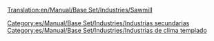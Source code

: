 [[Translation:en/Manual/Base Set/Industries/Sawmill]]

{{es/Manual/Base Set/Industries/Industrias| nombre=Aserradero
| imagen=en/Manual/Base Set/Industries/Sawmill.png
| climas=[[es/Manual/Clima|Templado]], [[es/Manual/Clima|subtropical]]
| acepta=[[es/Manual/Base Set/Cargos/Madera|Madera]] (clima templado),<br/>Nada (clima subtropical)
| produce=[[es/Manual/Base Set/Cargos/Mercancías|Mercancías]] (clima templado),<br/>[[es/Manual/Base Set/Cargos/Madera|Madera]] (clima subtropical)
| notas=En inglés tiene dos nombres '[[en/Manual/Base Set/Industries/Sawmill]]' en el clima templado y '[[en/Manual/Base Set/Industries/Lumber Mill]]'en el clima subtropical.
}}
[[Category:es/Manual/Base Set/Industries/Industrias secundarias]]
[[Category:es/Manual/Base Set/Industries/Industrias de clima templado]]